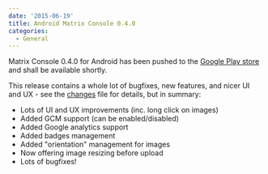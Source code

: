```yaml
---
date: '2015-06-19'
title: Android Matrix Console 0.4.0
categories:
  - General
---
```


Matrix Console 0.4.0 for Android has been pushed to the <a href="https://play.google.com/store/apps/details?id=org.matrix.androidsdk.alpha" title="Google Play store">Google Play store</a> and shall be available shortly. 

This release contains a whole lot of bugfixes, new features, and nicer UI and UX - see the <a href="https://github.com/matrix-org/matrix-android-console/blob/master/CHANGES.rst#changes-in-console-040-2015-06-19" title="changes">changes</a> file for details, but in summary:
<ul>
	<li>Lots of UI and UX improvements (inc. long click on images)</li>
	<li>Added GCM support (can be enabled/disabled)</li>
	<li>Added Google analytics support</li>
	<li>Added badges management</li>
	<li>Added "orientation" management for images</li>
	<li>Now offering image resizing before upload</li>
	<li>Lots of bugfixes!</li>
</ul>
